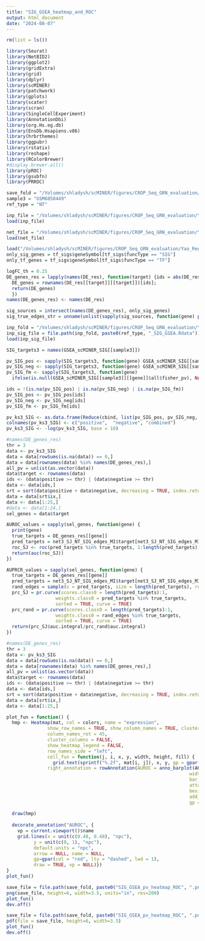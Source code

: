 ```yaml
---
title: "SIG_GSEA_heatmap_and_ROC"
output: html_document
date: "2024-08-07"
---
```



```r
rm(list = ls())
```


```r
library(Seurat)
library(NetBID2)
library(ggplot2)
library(gridExtra)
library(grid)
library(dplyr)
library(scMINER)
library(patchwork)
library(gplots)
library(scater)
library(scran)
library(SingleCellExperiment)
library(AnnotationDbi)
library(org.Hs.eg.db)
library(EnsDb.Hsapiens.v86)
library(hrbrthemes)
library(ggpubr)
library(rstatix)
library(reshape)
library(RColorBrewer)
#display.brewer.all()
library(pROC)
library(gsubfn)
library(PRROC)
```


```r
save_fold = "/Volumes/shladysh/scMINER/figures/CROP_Seq_GRN_evaluation/Yao_Regev_Cleary/results"
sample3 = "GSM6858449"
ref_type = "NT"
```



```r
inp_file = "/Volumes/shladysh/scMINER/figures/CROP_Seq_GRN_evaluation/Yao_Regev_Cleary/data/DE_res_GSM6858449_NT.Rdata"
load(inp_file)
```


```r
net_file = "/Volumes/shladysh/scMINER/figures/CROP_Seq_GRN_evaluation/Yao_Regev_Cleary/data/NT_SIG_net.Rdata"
load(net_file)
```


```r
load("/Volumes/shladysh/scMINER/figures/CROP_Seq_GRN_evaluation/Yao_Regev_Cleary/data/tf_sigs_hg.RData")
only_sig_genes = tf_sigs$geneSymbol[tf_sigs$funcType == "SIG"]
only_tf_genes = tf_sigs$geneSymbol[tf_sigs$funcType == "TF"]
```


```r
logFC_th = 0.25
DE_genes_res = lapply(names(DE_res), function(target) {ids = abs(DE_res[[target]][[target]]$logFC.NT) > logFC_th;
  DE_genes = rownames(DE_res[[target]][[target]])[ids];
  return(DE_genes)
  })
names(DE_genes_res) <- names(DE_res)

sig_sources = intersect(names(DE_genes_res), only_sig_genes)
sig_true_edges_str = unname(unlist(sapply(sig_sources, function(gene) paste(gene, DE_genes_res[[gene]], sep = '-'))))
```

```r
inp_fold = "/Volumes/shladysh/scMINER/figures/CROP_Seq_GRN_evaluation/Yao_Regev_Cleary/data"
inp_sig_file = file.path(inp_fold, paste0(ref_type, "_SIG_GSEA.Rdata"))
load(inp_sig_file)
```

```r
SIG_targets3 = names(GSEA_scMINER_SIG[[sample3]])
```

```r
pv_SIG_pos <- sapply(SIG_targets3, function(gene) GSEA_scMINER_SIG[[sample3]][[gene]]$pos$ks_pv)
pv_SIG_neg <- sapply(SIG_targets3, function(gene) GSEA_scMINER_SIG[[sample3]][[gene]]$neg$ks_pv)
pv_SIG_fm <- sapply(SIG_targets3, function(gene) 
  ifelse(is.null(GSEA_scMINER_SIG[[sample3]][[gene]]$all$fisher_pv), NA, GSEA_scMINER_SIG[[sample3]][[gene]]$all$fisher_pv))

ids = !(is.na(pv_SIG_pos) | is.na(pv_SIG_neg) | is.na(pv_SIG_fm))
pv_SIG_pos <- pv_SIG_pos[ids]
pv_SIG_neg <- pv_SIG_neg[ids]
pv_SIG_fm <- pv_SIG_fm[ids]

pv_ks3_SIG <- as.data.frame(Reduce(cbind, list(pv_SIG_pos, pv_SIG_neg, pv_SIG_fm)))
colnames(pv_ks3_SIG) <- c("positive",  "negative", "combined")
pv_ks3_SIG <- -log(pv_ks3_SIG, base = 10)
```


```r
#names(DE_genes_res)
thr = 3
data <- pv_ks3_SIG
data = data[rowSums(is.na(data)) == 0,]
data = data[rownames(data) %in% names(DE_genes_res),]
all_pv = unlist(as.vector(data))
data$target <- rownames(data)
ids <- (data$positive >= thr) | (data$negative >= thr)
data <- data[ids,]
srt = sort(data$positive + data$negative, decreasing = TRUE, index.return = TRUE)
data = data[srt$ix,]
data <- data[1:25,]
#data <- data[1:24,]
sel_genes = data$target
```


```r
AUROC_values = sapply(sel_genes, function(gene) {
  print(gene)
  true_targets = DE_genes_res[[gene]]
  pred_targets = net3_SJ_NT_SIG_edges_MI$target[net3_SJ_NT_SIG_edges_MI$source == gene]
  roc_SJ <- roc(pred_targets %in% true_targets, 1:length(pred_targets), direction = ">")
  return(auc(roc_SJ))
})

AUPRCR_values = sapply(sel_genes, function(gene) {
  true_targets = DE_genes_res[[gene]]
  pred_targets = net3_SJ_NT_SIG_edges_MI$target[net3_SJ_NT_SIG_edges_MI$source == gene]
  rand_edges = sample(x = pred_targets, size = length(pred_targets), replace = FALSE)
  prc_SJ = pr.curve(scores.class0 = length(pred_targets):1, 
                  weights.class0 = pred_targets %in% true_targets, 
                  sorted = TRUE, curve = TRUE)
  prc_rand = pr.curve(scores.class0 = length(pred_targets):1, 
                  weights.class0 = rand_edges %in% true_targets, 
                  sorted = TRUE, curve = TRUE)
  return(prc_SJ$auc.integral/prc_rand$auc.integral)
})
```

```r
#names(DE_genes_res)
thr = 3
data <- pv_ks3_SIG
data = data[rowSums(is.na(data)) == 0,]
data = data[rownames(data) %in% names(DE_genes_res),]
all_pv = unlist(as.vector(data))
data$target <- rownames(data)
ids <- (data$positive >= thr) | (data$negative >= thr)
data <- data[ids,]
srt = sort(data$positive + data$negative, decreasing = TRUE, index.return = TRUE)
data = data[srt$ix,]
data <- data[1:25,]
```




```r
plot_fun = function() {
  hmp <- Heatmap(mat, col = colors, name = "expression", 
               show_row_names = TRUE, show_column_names = TRUE, cluster_rows = FALSE, 
               column_names_rot = 45,
               cluster_columns = FALSE,
               show_heatmap_legend = FALSE,
               row_names_side = "left",
               cell_fun = function(j, i, x, y, width, height, fill) {
                 grid.text(sprintf("%.2f", mat[i, j]), x, y, gp = gpar(fontsize = 10))},
               right_annotation = rowAnnotation(AUROC = anno_barplot(AUROC_values, 
                                                                   width = unit(2, "cm"), 
                                                                   bar_width = 0.5,
                                                                   attach = TRUE,
                                                                   beside = TRUE,
                                                                   add_numbers = FALSE, 
                                                                   gp = gpar(fill = "black"), which = "row")) )
  
  draw(hmp)
  
  decorate_annotation("AUROC", {
    vp = current.viewport()$name
    grid.lines(x = unit(c(0.48, 0.48), "npc"),
          y = unit(c(0, 1), "npc"),
          default.units = "npc",
          arrow = NULL, name = NULL,
          gp=gpar(col = "red", lty = "dashed", lwd = 1), 
          draw = TRUE, vp = NULL)})
}
plot_fun()
```


```r
save_file = file.path(save_fold, paste0("SIG_GSEA_pv_heatmap_ROC", ".png"))
png(save_file, height=6, width=3.5, units="in", res=200)
plot_fun()
dev.off()

save_file = file.path(save_fold, paste0("SIG_GSEA_pv_heatmap_ROC", ".pdf"))
pdf(file = save_file, height=6, width=3.5)
plot_fun()
dev.off()
```
